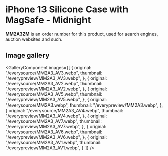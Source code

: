 
# iPhone 13 Silicone Case with MagSafe - Midnight

<Callout type='info' emoji='👉🏻'>**MM2A3ZM** is an order number for this product, used for search engines, auction websites and such.</Callout>

## Image gallery

<GalleryComponent
    images={[
      {
        original: "/everysource/MM2A3_AV3.webp",
        thumbnail: "/everypreview/MM2A3_AV3.webp",
      },
      {
        original: "/everysource/MM2A3_AV2.webp",
        thumbnail: "/everypreview/MM2A3_AV2.webp",
      },
      {
        original: "/everysource/MM2A3_AV5.webp",
        thumbnail: "/everypreview/MM2A3_AV5.webp",
      },
      {
        original: "/everysource/MM2A3.webp",
        thumbnail: "/everypreview/MM2A3.webp",
      },
      {
        original: "/everysource/MM2A3_AV4.webp",
        thumbnail: "/everypreview/MM2A3_AV4.webp",
      },
      {
        original: "/everysource/MM2A3_AV7.webp",
        thumbnail: "/everypreview/MM2A3_AV7.webp",
      },
      {
        original: "/everysource/MM2A3_AV6.webp",
        thumbnail: "/everypreview/MM2A3_AV6.webp",
      },
      {
        original: "/everysource/MM2A3_AV1.webp",
        thumbnail: "/everypreview/MM2A3_AV1.webp",
      }
    ]}
  />
